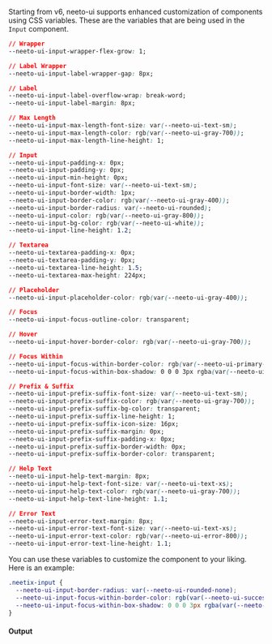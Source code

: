Starting from v6, neeto-ui supports enhanced customization of components using
CSS variables. These are the variables that are being used in the `Input`
component.

```css
// Wrapper
--neeto-ui-input-wrapper-flex-grow: 1;

// Label Wrapper
--neeto-ui-input-label-wrapper-gap: 8px;

// Label
--neeto-ui-input-label-overflow-wrap: break-word;
--neeto-ui-input-label-margin: 8px;

// Max Length
--neeto-ui-input-max-length-font-size: var(--neeto-ui-text-sm);
--neeto-ui-input-max-length-color: rgb(var(--neeto-ui-gray-700));
--neeto-ui-input-max-length-line-height: 1;

// Input
--neeto-ui-input-padding-x: 0px;
--neeto-ui-input-padding-y: 0px;
--neeto-ui-input-min-height: 0px;
--neeto-ui-input-font-size: var(--neeto-ui-text-sm);
--neeto-ui-input-border-width: 1px;
--neeto-ui-input-border-color: rgb(var(--neeto-ui-gray-400));
--neeto-ui-input-border-radius: var(--neeto-ui-rounded);
--neeto-ui-input-color: rgb(var(--neeto-ui-gray-800));
--neeto-ui-input-bg-color: rgb(var(--neeto-ui-white));
--neeto-ui-input-line-height: 1.2;

// Textarea
--neeto-ui-textarea-padding-x: 0px;
--neeto-ui-textarea-padding-y: 0px;
--neeto-ui-textarea-line-height: 1.5;
--neeto-ui-textarea-max-height: 224px;

// Placeholder
--neeto-ui-input-placeholder-color: rgb(var(--neeto-ui-gray-400));

// Focus
--neeto-ui-input-focus-outline-color: transparent;

// Hover
--neeto-ui-input-hover-border-color: rgb(var(--neeto-ui-gray-700));

// Focus Within
--neeto-ui-input-focus-within-border-color: rgb(var(--neeto-ui-primary-500));
--neeto-ui-input-focus-within-box-shadow: 0 0 0 3px rgba(var(--neeto-ui-primary-500), 15%);

// Prefix & Suffix
--neeto-ui-input-prefix-suffix-font-size: var(--neeto-ui-text-sm);
--neeto-ui-input-prefix-suffix-color: rgb(var(--neeto-ui-gray-700));
--neeto-ui-input-prefix-suffix-bg-color: transparent;
--neeto-ui-input-prefix-suffix-line-height: 1;
--neeto-ui-input-prefix-suffix-icon-size: 16px;
--neeto-ui-input-prefix-suffix-margin: 0px;
--neeto-ui-input-prefix-suffix-padding-x: 0px;
--neeto-ui-input-prefix-suffix-border-width: 0px;
--neeto-ui-input-prefix-suffix-border-color: transparent;

// Help Text
--neeto-ui-input-help-text-margin: 8px;
--neeto-ui-input-help-text-font-size: var(--neeto-ui-text-xs);
--neeto-ui-input-help-text-color: rgb(var(--neeto-ui-gray-700));
--neeto-ui-input-help-text-line-height: 1.1;

// Error Text
--neeto-ui-input-error-text-margin: 8px;
--neeto-ui-input-error-text-font-size: var(--neeto-ui-text-xs);
--neeto-ui-input-error-text-color: rgb(var(--neeto-ui-error-800));
--neeto-ui-input-error-text-line-height: 1.1;
```

You can use these variables to customize the component to your liking. Here is
an example:

```css
.neetix-input {
  --neeto-ui-input-border-radius: var(--neeto-ui-rounded-none);
  --neeto-ui-input-focus-within-border-color: rgb(var(--neeto-ui-success-500));
  --neeto-ui-input-focus-within-box-shadow: 0 0 0 3px rgba(var(--neeto-ui-success-500), 15%);
}
```

#### Output
